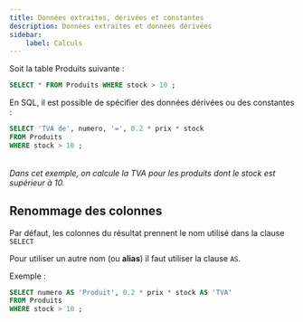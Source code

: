 ```yaml
---
title: Données extraites, dérivées et constantes
description: Données extraites et données dérivées
sidebar:
    label: Calculs
---
```



<Slide title="Données dérivées et constantes">

Soit la table Produits suivante :

```sql
SELECT * FROM Produits WHERE stock > 10 ;
```

<Table
  sqliteDB="public/sample/ecommerce/ecommerce-fr-erd-v2.sqlite"
  title="Produits"
  query="SELECT * FROM Produits WHERE stock > 10 ;"
/>

En SQL, il est possible de spécifier des données dérivées ou des constantes :

```sql
SELECT 'TVA de', numero, '=', 0.2 * prix * stock 
FROM Produits
WHERE stock > 10 ;
```
<Table
  sqliteDB="public/sample/ecommerce/ecommerce-fr-erd-v2.sqlite"
  title="Produits"
  query="SELECT 'TVA de', numero, '=', 0.2 * prix * stock FROM Produits WHERE stock > 10 ;"
/>

_Dans cet exemple, on calcule la TVA pour les produits dont le stock est supérieur à 10._

</Slide>
<Slide>

## Renommage des colonnes

Par défaut, les colonnes du résultat prennent le nom utilisé dans la clause `SELECT`

Pour utiliser un autre nom (ou **alias**) il faut utiliser la clause `AS`. 

Exemple :

```sql
SELECT numero AS 'Produit', 0.2 * prix * stock AS 'TVA' 
FROM Produits 
WHERE stock > 10 ;
```

<Table
  sqliteDB="public/sample/ecommerce/ecommerce-fr-erd-v2.sqlite"
  title="Produits"
  query="SELECT numero AS 'Produit', 0.2 * prix * stock AS 'TVA' FROM Produits WHERE stock > 10 ;"
/>

</Slide>

